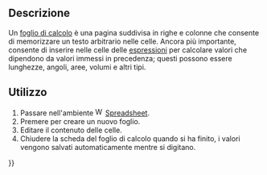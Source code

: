 <languages/>

==Descrizione==

Un [[spreadsheet/it|foglio di calcolo]] è una pagina suddivisa in righe e colonne che consente di memorizzare un testo arbitrario nelle celle. Ancora più importante, consente di inserire nelle celle delle [[Expressions/it|espressioni]] per calcolare valori che dipendono da valori immessi in precedenza; questi possono essere lunghezze, angoli, aree, volumi e altri tipi.

==Utilizzo==

# Passare nell'ambiente [[File:Workbench_Spreadsheet.svg|16px]] [[Spreadsheet_Workbench/it|Spreadsheet]].
# Premere {{Button|[[File:Spreadsheet_CreateSheet.svg|16px]] [[Spreadsheet_CreateSheet/it|Crea un foglio di calcolo]]}} per creare un nuovo foglio.
# Editare il contenuto delle celle.
# Chiudere la scheda del foglio di calcolo quando si ha finito, i valori vengono salvati automaticamente mentre si digitano.

{{Userdocnavi{{#translation:}}}}